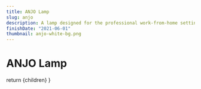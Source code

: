```yaml
---
title: ANJO Lamp
slug: anjo
description: A lamp designed for the professional work-from-home setting.
finishDate: "2021-06-01"
thumbnail: anjo-white-bg.png
---
```



<Head>
    <title>ANJO Lamp</title>
</Head>

# ANJO Lamp

  return <PostLayout title="ANJO Lamp" slug="anjo" description="A lamp designed for the professional work-from-home setting." finishDate="2021-06-01" thumbnail="anjo-white-bg.png">{children}</PostLayout>
}